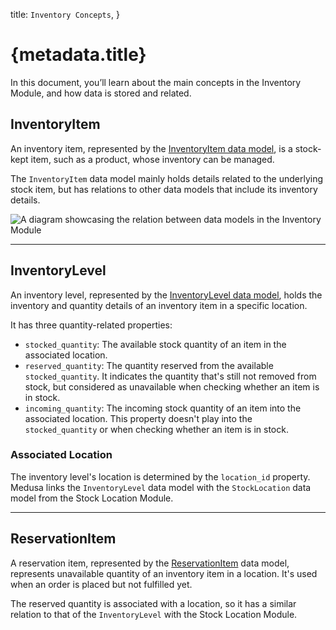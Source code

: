   title: `Inventory Concepts`,
}

# {metadata.title}

In this document, you’ll learn about the main concepts in the Inventory Module, and how data is stored and related.

## InventoryItem

An inventory item, represented by the [InventoryItem data model](/references/inventory-next/models/InventoryItem), is a stock-kept item, such as a product, whose inventory can be managed.

The `InventoryItem` data model mainly holds details related to the underlying stock item, but has relations to other data models that include its inventory details.

![A diagram showcasing the relation between data models in the Inventory Module](https://res.cloudinary.com/dza7lstvk/image/upload/v1709658103/Medusa%20Resources/inventory-architecture_kxr2ql.png)

---

## InventoryLevel

An inventory level, represented by the [InventoryLevel data model](/references/inventory-next/models/InventoryLevel), holds the inventory and quantity details of an inventory item in a specific location.

It has three quantity-related properties:

- `stocked_quantity`: The available stock quantity of an item in the associated location.
- `reserved_quantity`: The quantity reserved from the available `stocked_quantity`. It indicates the quantity that's still not removed from stock, but considered as unavailable when checking whether an item is in stock.
- `incoming_quantity`: The incoming stock quantity of an item into the associated location. This property doesn't play into the `stocked_quantity` or when checking whether an item is in stock.

### Associated Location

The inventory level's location is determined by the `location_id` property. Medusa links the `InventoryLevel` data model with the `StockLocation` data model from the Stock Location Module.

---

## ReservationItem

A reservation item, represented by the [ReservationItem](/references/inventory-next/models/ReservationItem) data model, represents unavailable quantity of an inventory item in a location. It's used when an order is placed but not fulfilled yet.

The reserved quantity is associated with a location, so it has a similar relation to that of the `InventoryLevel` with the Stock Location Module.
